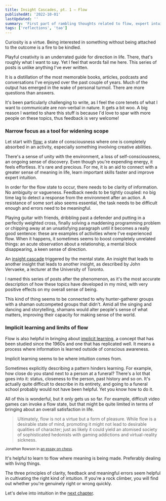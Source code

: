 ```yaml
---
title: Insight Cascades, pt. 1 — Flow
publishedAt: '2022-10-01'
lastUpdated: ''
summary: 'First part of rambling thoughts related to flow, expert intuition, neuroscience and the Tao.'
tags: ['reflections', 'tao']
---
```


Curiosity is a virtue. Being interested in something without being attached to the outcome is a fire to be kindled.

Playful creativity is an underrated guide for direction in life. There, that's roughly what I want to say.
Yet I feel that words fail me here. This series of posts is unlike anything I've ever written.

It is a distillation of the most memorable books, articles, podcasts and conversations
I've enjoyed over the past couple of years. Much of the output has emerged
in the wake of personal turmoil. There are more questions than answers.

It's been particularly challenging to write, as I feel the core tenets
of what I want to communicate are non-verbal in nature. It gets a bit woo. A big reason I wanted to share this stuff is because
I'd love to spar with more people on these topics, thus feedback is very welcome!

### Narrow focus as a tool for widening scope

Let start with [flow:](https://www.sciencedirect.com/topics/psychology/flow-theory)
a state of consciousness where one is completely absorbed in an activity,
especially something involving creative abilities.

There's a sense of unity with the environment, a loss of self-consciousness,
an ongoing sense of discovery. Even though you're expending energy, it feels effortless.
It's rare and precious. For me, it is an aid to connect with a greater sense of meaning in life,
learn important skills faster and improve expert intuition.

In order for the flow state to occur, there needs to be clarity of information. No ambiguity or vagueness.
Feedback needs to be tightly coupled: no big time lag to detect a response from the environment after
an action. A resistance of some sort also seems essential, the task needs to be difficult enough
and errors need to be meaningful.

Playing guitar with friends, dribbling past a defender and putting in a perfectly weighted cross,
finally solving a maddening programming problem or chipping away at an unsatisfying paragraph until it becomes a really good sentence:
these are examples of activities where I've experienced flow. When it happens, it sometimes seems to boost completely unrelated things:
an acute observation about a relationship, a mental block disappearing, a keen sense of direction.

An [insight cascade](https://www.meaningcrisis.co/episode-2-flow-metaphor-and-the-axial-revolution/)
triggered by the mental state. An insight that leads to another insight that leads to another insight,
as described by John Vervaeke, a lecturer at the University of Toronto.

I named this series of posts after the phenomenon, as it's the most accurate description of how these topics have developed in my mind,
with very positive effects on my overall sense of being.

This kind of thing seems to be connected to why hunter-gatherer groups with a shaman outcompeted groups that didn't.
Amid all the singing and dancing and storytelling, shamans would alter people's sense of what matters, improving their capacity
for making sense of the world.

### Implicit learning and limits of flow

Flow is also helpful in bringing about [implicit learning](https://www.sciencedirect.com/topics/neuroscience/implicit-learning),
a concept that has been studied since the 1960s and one that has replicated well. It means a process where
information is learned outside of conscious awareness.

Implicit learning seems to be where intuition comes from.

Sometimes explicitly describing a pattern hinders learning. For example, how close do you stand
next to a person at a funeral? There's a lot that goes into it: status, closeness to the person,
past history and so on. It's actually quite difficult to describe in its entirety,
and going to a funeral school probably would not have been helpful. Yet you know how to do it.

All of this is wonderful, but it only gets us so far. For example, difficult video games can invoke a flow state,
but that might be quite limited in terms of bringing about an overall satisfaction in life.

> Ultimately, flow is not a virtue but a form of pleasure. While flow is a desirable state of mind,
> promoting it might not lead to desirable qualities of character; just as likely it could yield
> an atomised society of sophisticated hedonists with gaming addictions and virtual-reality sickness.

<small>

Jonathan Rowson in [an essay on chess](https://aeon.co/essays/playing-chess-is-an-essential-life-lesson-in-concentration).

</small>

It's helpful to learn to flow where meaning is being made. Preferably dealing with living things.

The three principles of clarity, feedback and meaningful errors seem helpful in cultivating the right kind of intuition.
If you're a rock climber, you will find out whether you're genuinely right or wrong quickly.

Let's delve into intuition in the [next chapter](/blog/insight-cascades-pt-2).
